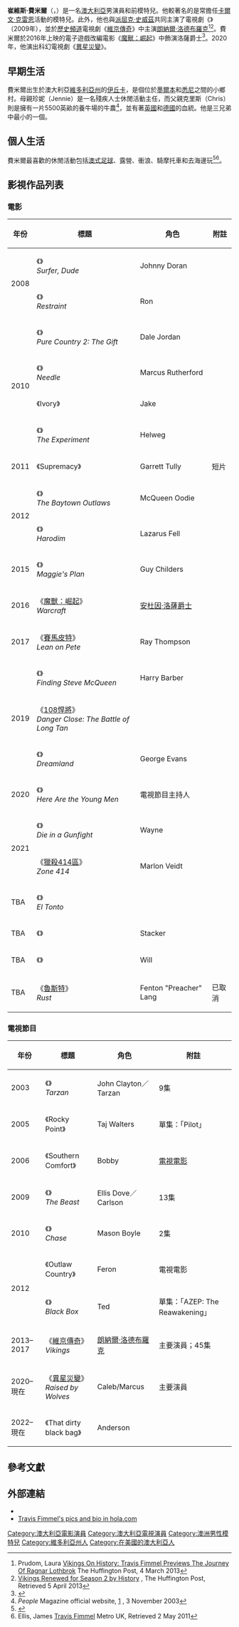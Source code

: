 {{noteTA
|G1=Show
|G2=Movie
|G3=TV
|T=zh-hk:特拉維斯·費米爾;zh-tw:崔維斯·費米爾;zh-cn:特拉维斯·菲梅尔;
|1=zh-cn:特拉维斯; zh-tw:崔維斯; zh-hk:特拉維斯
|2=zh-cn:菲梅尔; zh-tw:費米爾; zh-hk:費米爾
}}
{{Infobox entertainer
| type         = 男演員
| name         = 崔維斯·費米爾
| foreignname  = Travis Fimmel
| image        = Travis Fimmel by Gage Skidmore.jpg
| caption      = 費米爾出席於2015年的[[聖地亞哥國際動漫展|聖地亞哥國際動漫展]]
| birth_date   = {{Birth date and age|df=yes|1979|7|15}}
| birth_place  = {{AUS}}[[維多利亞州|維多利亞州]]，[[伊丘卡|伊丘卡]]
| nationality  = {{AUS}}
| 别名 = Rangi
| Height       = 
| occupation   = 演員，前模特兒
| years_active = 2002年至今
| website      = {{url|http://www.travisfimmel.com}}
}}

'''崔維斯·費米爾'''（{{lang-en|Travis Fimmel}}，{{bd|1979年|7月15日}}）是一名[[澳大利亞|澳大利亞]]男演員和前模特兒。他較著名的是常擔任[[卡爾文·克雷恩|卡爾文·克雷恩]]活動的模特兒。此外，他也與[[派屈克·史威茲|派屈克·史威茲]]共同主演了電視劇《{{link-en|野獸 (2009年電視劇)|The Beast (2009 TV series)|野獸}}》（2009年），並於[[歷史頻道|歷史頻道]]電視劇《[[維京傳奇|維京傳奇]]》中主演[[朗納爾·洛德布羅克|朗納爾·洛德布羅克]]<ref name="huffingtonpost.com">Prudom, Laura [http://www.huffingtonpost.com/2013/03/02/vikings-on-history-travis-fimmel_n_2795455.html Vikings On History: Travis Fimmel Previews The Journey Of Ragnar Lothbrok] {{Wayback|url=http://www.huffingtonpost.com/2013/03/02/vikings-on-history-travis-fimmel_n_2795455.html |date=20171009161927 }} The Huffington Post, 4 March 2013</ref><ref name="ReferenceA">[http://www.huffingtonpost.com/2013/04/05/vikings-season-2-renewal_n_3022686.html Vikings Renewed for Season 2 by History] {{Wayback|url=http://www.huffingtonpost.com/2013/04/05/vikings-season-2-renewal_n_3022686.html |date=20170924013045 }}, The Huffington Post, Retrieved 5 April 2013</ref>。費米爾於2016年上映的電子遊戲改編電影《[[魔獸：崛起|魔獸：崛起]]》中飾演洛薩爵士<ref>{{cite web|url=http://variety.com/2013/film/news/viking-travis-fimmel-warcraft-legendary-1200755267/|title=‘Vikings’ Actor Travis Fimmel Joins ‘Warcraft’ (EXCLUSIVE) - Variety|author=Justin Kroll|work=Variety|access-date=2015-11-18|archive-date=2021-03-14|archive-url=https://web.archive.org/web/20210314052128/https://variety.com/2013/film/news/viking-travis-fimmel-warcraft-legendary-1200755267/|dead-url=no}}</ref>。2020年，他演出科幻電視劇《[[異星災變|異星災變]]》。

== 早期生活 ==
費米爾出生於澳大利亞[[維多利亞州|維多利亞州]]的[[伊丘卡|伊丘卡]]，是個位於[[墨爾本|墨爾本]]和[[悉尼|悉尼]]之間的小鄉村。母親珍妮（Jennie）是一名殘疾人士休閒活動主任，而父親克里斯（Chris）則是擁有一片5500英畝的養牛場的牛農<ref>''People'' Magazine official website, [http://www.people.com/people/archive/article/0,,20148518,00.html] {{Wayback|url=http://www.people.com/people/archive/article/0,,20148518,00.html |date=20160303210150 }}, 3 November 2003</ref>，並有著[[英國|英國]]和[[德國|德國]]的血統。他是三兄弟中最小的一個。

== 個人生活 ==
費米爾最喜歡的休閒活動包括[[澳式足球|澳式足球]]、露營、衝浪、騎摩托車和去海邊玩<ref>{{cite web|url=http://www.travisfimmel.com/|title=TRAVIS FIMMEL - STAR OF HISTORY CHANNEL'S 'VIKINGS'|work=travisfimmel.com|access-date=2015-11-18|archive-date=2011-09-14|archive-url=https://web.archive.org/web/20110914140224/http://www.travisfimmel.com/|dead-url=no}}</ref><ref>Ellis, James [http://www.metro.co.uk/showbiz/interviews/955-travis-fimmel Travis Fimmel ] {{Wayback|url=http://www.metro.co.uk/showbiz/interviews/955-travis-fimmel |date=20121103142608 }} Metro UK, Retrieved 2 May 2011</ref>。

== 影視作品列表 ==
=== 電影 ===
{| class="wikitable sortable"
|-
! 年份
! 標題
! 角色
! class="unsortable" | 附註
|-
| rowspan="2"| 2008 || 《{{link-en|愛情衝昏頭|Surfer, Dude}}》<br/>''Surfer, Dude'' || Johnny Doran ||
|-
| 《{{link-en|掠木行動|Restraint (film)}}》<br/>''Restraint'' || Ron ||
|-
| rowspan="4"| 2010 || 《{{link-en|樂韻情緣2|Pure Country 2: The Gift}}》<br/>''Pure Country 2: The Gift'' || Dale Jordan ||
|-
| 《{{link-en|奪命針|Needle (2010 film)}}》<br/>''Needle'' || Marcus Rutherford ||
|-
| 《Ivory》 || Jake ||
|-
| 《{{link-en|叛獄風雲|The Experiment (2010 film)}}》<br/>''The Experiment'' || Helweg ||
|-
| 2011 || 《Supremacy》 || Garrett Tully || 短片
|-
| rowspan="2"| 2012 || 《{{link-en|貝城亡命之徒|The Baytown Outlaws}}》<br/>''The Baytown Outlaws'' || McQueen Oodie ||
|-
| 《{{link-en|哈拉丁 (電影)|Harodim|哈拉丁}}》<br/>''Harodim'' || Lazarus Fell ||
|-
| 2015 || 《{{link-en|NY單身日記|Maggie's Plan}}》<br/>''Maggie's Plan'' || Guy Childers ||
|-
| 2016 || 《[[魔獸：崛起|魔獸：崛起]]》<br/>''Warcraft'' || [[魔獸系列角色列表|安杜因·洛薩爵士]] ||
|-
| 2017 || 《[[賽馬皮特|賽馬皮特]]》<br/>''Lean on Pete'' || Ray Thompson ||
|-
| rowspan="3"| 2019 || 《{{link-en|寻找斯蒂夫·麦昆|Finding Steve McQueen}}》<br/>''Finding Steve McQueen'' || Harry Barber ||
|-
| 《[[108悍將|108悍將]]》<br/>''Danger Close: The Battle of Long Tan'' || {{link-en|哈利·史密斯 (澳大利亞士兵)|Harry Smith (Australian soldier)|哈利·史密斯少校}} ||
|-
| 《{{link-en|末路狂奔|Dreamland (2019 film)}}》<br/>''Dreamland'' || George Evans ||
|-
| 2020 || 《{{link-en|年輕人在此|Here Are the Young Men}}》<br/>''Here Are the Young Men'' || 電視節目主持人 ||
|-
| rowspan="2"| 2021 || 《{{link-en|死於槍戰|Die in a Gunfight}}》<br/>''Die in a Gunfight'' || Wayne || 
|-
| 《[[獵殺414區|獵殺414區]]》<br/>''Zone 414'' || Marlon Veidt || 
|-
| TBA || 《{{link-en|傻瓜 (電影)|Untitled Charlie Day film|傻瓜}}》<br/>''El Tonto'' || ||
|-
| TBA || 《{{link-en|Delia's Gone (film)|Delia's Gone (film)|Delia's Gone}}》 || Stacker ||
|-
| TBA || 《{{link-en|One Way (upcoming film)|One Way (upcoming film)|One Way}}》 || Will ||
|-
| TBA || 《[[魯斯特_(電影)|魯斯特]]》<br/>''Rust'' || Fenton "Preacher" Lang || 已取消
|}

=== 電視節目 ===
{| class="wikitable sortable"
|-
! 年份
! 標題
! 角色
! class="unsortable" | 附註
|-
| 2003 || 《{{link-en|泰山 (2003年電視劇)|Tarzan (2003 TV series)|泰山}}》<br/>''Tarzan'' || John Clayton／Tarzan || 9集
|-
| 2005 || 《Rocky Point》 || Taj Walters || 單集：「Pilot」
|-
| 2006 || 《Southern Comfort》 || Bobby || [[電視電影|電視電影]]
|-
| 2009 || 《{{link-en|野獸 (2009年電視劇)|The Beast (2009 TV series)|野獸}}》<br/>''The Beast'' || Ellis Dove／Carlson || 13集
|-
| 2010 || 《{{link-en|追蹤 (2010年電視劇)|Chase (2010 TV series)|追蹤}}》<br/>''Chase''|| Mason Boyle || 2集
|-
| rowspan="2"| 2012 || 《Outlaw Country》 || Feron || 電視電影
|-
| 《{{link-en|黑箱 (電視劇)|Black Box (TV series)|黑箱}}》<br/>''Black Box'' || Ted || 單集：「AZEP: The Reawakening」
|-
| 2013–2017 || 《[[維京傳奇|維京傳奇]]》<br/>''Vikings'' || [[朗納爾·洛德布羅克|朗納爾·洛德布羅克]] || 主要演員；45集
|-
| 2020–現在 || 《[[異星災變|異星災變]]》<br/>''Raised by Wolves'' || Caleb/Marcus || 主要演員
|-
| 2022–現在 || 《That dirty black bag》 || Anderson ||
|}

== 參考文獻 ==
{{Reflist|30em}}

== 外部連結 ==
{{Portal box|澳大利亚|电影|電視劇|人物}}
* {{IMDb name|name=Travis Fimmel|id=1379938}}
* [http://www.hola.com/moda/modelos/galeria-fotos/travis-fimmel/ Travis Fimmel's pics and bio in hola.com] {{Wayback|url=http://www.hola.com/moda/modelos/galeria-fotos/travis-fimmel/ |date=20170420092906 }}

{{Authority control}}
{{DEFAULTSORT:Fimmel, Travis}}
[[Category:澳大利亞電影演員|Category:澳大利亞電影演員]]
[[Category:澳大利亞電視演員|Category:澳大利亞電視演員]]
[[Category:澳洲男性模特兒|Category:澳洲男性模特兒]]
[[Category:維多利亞州人|Category:維多利亞州人]]
[[Category:在美國的澳大利亞人|Category:在美國的澳大利亞人]]